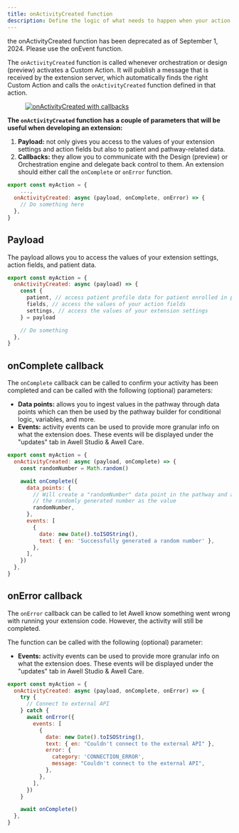 ```yaml
---
title: onActivityCreated function
description: Define the logic of what needs to happen when your action is activated
---
```


<Alert type="warning" title="hello"><p>the onActivityCreated function has been deprecated as of September 1, 2024. Please use the onEvent function.</p> </Alert>

The `onActivityCreated` function is called whenever orchestration or design (preview) activates a Custom Action. It will publish a message that is received by the extension server, which automatically finds the right Custom Action and calls the `onActivityCreated` function defined in that action.

<figure className="w-full flex flex-col justify-center text-center relative my-16">
  <div className="bg-white w-full mx-auto rounded-md dark:p-4 mx-auto">
    <a
      href="https://res.cloudinary.com/da7x4rzl4/image/upload/v1678711700/Developer%20portal/onActivityCreatedWithCallbacks.png"
      target="_blank"
      title="onActivityCreated with callbacks"
    >
      <img
        src="https://res.cloudinary.com/da7x4rzl4/image/upload/v1678711700/Developer%20portal/onActivityCreatedWithCallbacks.png"
        alt="onActivityCreated with callbacks"
      />
    </a>
  </div>
</figure>

**The `onActivityCreated` function has a couple of parameters that will be useful when developing an extension:**

1. **Payload:** not only gives you access to the values of your extension settings and action fields but also to patient and pathway-related data.
2. **Callbacks:** they allow you to communicate with the Design (preview) or Orchestration engine and delegate back control to them. An extension should either call the `onComplete` or `onError` function.

```javascript
export const myAction = {
    ...,
  onActivityCreated: async (payload, onComplete, onError) => {
    // Do something here
  },
}
```

## Payload

The payload allows you to access the values of your extension settings, action fields, and patient data.

```javascript
export const myAction = {
  onActivityCreated: async (payload) => {
    const {
      patient, // access patient profile data for patient enrolled in pathway the activity is related to
      fields, // access the values of your action fields
      settings, // access the values of your extension settings
    } = payload

    // Do something
  },
}
```

## onComplete callback

The `onComplete` callback can be called to confirm your activity has been completed and can be called with the following (optional) parameters:

- **Data points:** allows you to ingest values in the pathway through data points which can then be used by the pathway builder for conditional logic, variables, and more.
- **Events:** activity events can be used to provide more granular info on what the extension does. These events will be displayed under the "updates" tab in Awell Studio & Awell Care.

```javascript
export const myAction = {
  onActivityCreated: async (payload, onComplete) => {
    const randomNumber = Math.random()

    await onComplete({
      data_points: {
        // Will create a "randomNumber" data point in the pathway and assign
        // the randomly generated number as the value
        randomNumber,
      },
      events: [
        {
          date: new Date().toISOString(),
          text: { en: 'Successfully generated a random number' },
        },
      ],
    })
  },
}
```

## onError callback

The `onError` callback can be called to let Awell know something went wrong with running your extension code. However, the activity will still be completed.

The function can be called with the following (optional) parameter:

- **Events:** activity events can be used to provide more granular info on what the extension does. These events will be displayed under the "updates" tab in Awell Studio & Awell Care.

```javascript
export const myAction = {
  onActivityCreated: async (payload, onComplete, onError) => {
    try {
      // Connect to external API
    } catch {
      await onError({
        events: [
          {
            date: new Date().toISOString(),
            text: { en: "Couldn't connect to the external API" },
            error: {
              category: 'CONNECTION_ERROR',
              message: "Couldn't connect to the external API",
            },
          },
        ],
      })
    }

    await onComplete()
  },
}
```
